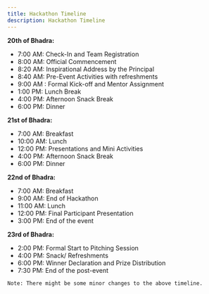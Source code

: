 ```yaml
---
title: Hackathon Timeline
description: Hackathon Timeline
---
```


**20th of Bhadra:**

- 7:00 AM: Check-In and Team Registration
- 8:00 AM: Official Commencement
- 8:20 AM: Inspirational Address by the Principal
- 8:40 AM: Pre-Event Activities with refreshments
- 9:00 AM : Formal Kick-off and Mentor Assignment
- 1:00 PM: Lunch Break
- 4:00 PM: Afternoon Snack Break
- 6:00 PM: Dinner

**21st of Bhadra:**

- 7:00 AM: Breakfast
- 10:00 AM: Lunch
- 12:00 PM: Presentations and Mini Activities
- 4:00 PM: Afternoon Snack Break
- 6:00 PM: Dinner

**22nd of Bhadra:**

- 7:00 AM: Breakfast
- 9:00 AM: End of Hackathon
- 11:00 AM: Lunch
- 12:00 PM: Final Participant Presentation
- 3:00 PM: End of the event

**23rd of Bhadra:**

- 2:00 PM: Formal Start to Pitching Session
- 4:00 PM: Snack/ Refreshments
- 6:00 PM: Winner Declaration and Prize Distribution
- 7:30 PM: End of the post-event

`Note: There might be some minor changes to the above timeline.`
